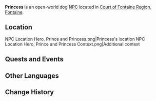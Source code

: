 {{Meta
<!-- Remove this template after adding the missing info -->
|missing_NPC_profile = yes
}}
{{Character Infobox
|type             = Open-World NPC
|group            = Dog NPCs
|image            = NPC Princess.png
|region           = Fontaine
|location         = Fontaine
}}
'''Princess''' is an open-world dog [[NPC]] located in [[Court of Fontaine Region]], [[Fontaine]].

==Location==
<gallery>
NPC Location Hero, Prince and Princess.png|Princess's location
NPC Location Hero, Prince and Princess Context.png|Additional context
</gallery>
<!--
==Profile==
Detailed story/lore information goes here.
''(To be added.)''

===Appearance===
Keep appearance section short and concise. Limit to 2 paragraphs with 3-4 sentences each.
''(To be added.)''
-->
==Quests and Events==
{{Quests and Events}}
<!--
==Idle Quotes==
{{Dialogue Start}}
: {{DIcon|Idle}} {{Tx}}
:: {{A|VO {{subst:#titleparts:{{subst:PAGENAME}}}} 01.ogg}} "{{Tx}}"
{{Dialogue End}}

==Dialogue==
{{Dialogue Start}}
:'''{{subst:#titleparts:{{subst:PAGENAME}}}}:''' 
:{{DIcon}}
{{Dialogue End}}

==Event Dialogue==
===Event Name===
{{Dialogue Start}}
:'''{{subst:#titleparts:{{subst:PAGENAME}}}}:'''
{{Dialogue End}}
-->
==Other Languages==
{{Other Languages
|default_hidden=1
|en      = Princess
|zhs     = 「公主」
|zhs_rm  = "Gōngzhǔ"
|zht     = 「公主」
|zht_rm  = "Gōngzhǔ"
|ja      = 「プリンセス」
|ja_rm   = "Purinsesu"
|ko      = 「공주」
|ko_rm   = 
|es      = Princesita
|fr      = Princesse
|ru      = Принцесса
|th      = "เจ้าหญิง"
|th_rm   = 
|vi      = "Công Chúa"
|de      = „Prinzessin“
|id      = Putri
|pt      = Princesa
|tr      = Prenses
|it      = Principessa
}}

==Change History==
{{Change History|4.0}}
<!--
==References==
{{Reflist}}
-->